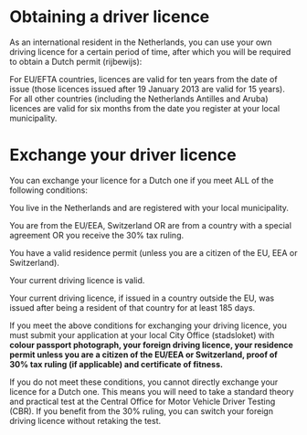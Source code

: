 
# Obtaining a driver licence
As an international resident in the Netherlands, you can use your own driving licence for a certain period of time, after which you will be required to obtain a Dutch permit (rijbewijs):

For EU/EFTA countries, licences are valid for ten years from the date of issue (those licences issued after 19 January 2013 are valid for 15 years). For all other countries (including the Netherlands Antilles and Aruba) licences are valid for six months from the date you register at your local municipality.
# Exchange your driver licence 
You can exchange your licence for a Dutch one if you meet ALL of the following conditions:

 You live in the Netherlands and are registered with your local municipality.

 You are from the EU/EEA, Switzerland OR are from a country with a special agreement OR you receive the 30% tax ruling.

 You have a valid residence permit (unless you are a citizen of the EU, EEA or Switzerland).

 Your current driving licence is valid.

 Your current driving licence, if issued in a country outside the EU, was issued after being a resident of that country for at least 185 days.

If you meet the above conditions for exchanging your driving licence, you must submit your application at your local City Office (stadsloket) with **colour passport photograph, your foreign driving licence, your residence permit unless you are a citizen of the EU/EEA or Switzerland, proof of 30% tax ruling (if applicable) and certificate of fitness.**  

<Callout>
  If you do not meet these conditions, you cannot directly exchange your licence for a Dutch one. This means you will need to take a standard theory and practical test at the Central Office for Motor Vehicle Driver Testing (CBR). If you benefit from the 30% ruling, you can switch your foreign driving licence without retaking the test.
</Callout> 
